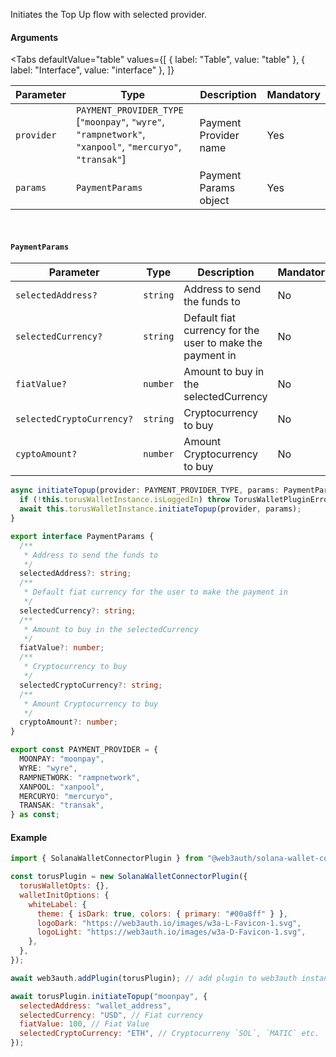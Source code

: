 
Initiates the Top Up flow with selected provider.

#### Arguments

<Tabs
  defaultValue="table"
  values={[
    { label: "Table", value: "table" },
    { label: "Interface", value: "interface" },
  ]}
>

<TabItem value="table">

| Parameter  | Type                                                                                                     | Description           | Mandatory |
| ---------- | -------------------------------------------------------------------------------------------------------- | --------------------- | --------- |
| `provider` | `PAYMENT_PROVIDER_TYPE` [`"moonpay"`, `"wyre"`, `"rampnetwork"`, `"xanpool"`, `"mercuryo"`, `"transak"`] | Payment Provider name | Yes       |
| `params`   | `PaymentParams`                                                                                          | Payment Params object | Yes       |

<br />

#### `PaymentParams`

| Parameter                 | Type     | Description                                               | Mandatory |
| ------------------------- | -------- | --------------------------------------------------------- | --------- |
| `selectedAddress?`        | `string` | Address to send the funds to                              | No        |
| `selectedCurrency?`       | `string` | Default fiat currency for the user to make the payment in | No        |
| `fiatValue?`              | `number` | Amount to buy in the selectedCurrency                     | No        |
| `selectedCryptoCurrency?` | `string` | Cryptocurrency to buy                                     | No        |
| `cyptoAmount?`            | `number` | Amount Cryptocurrency to buy                              | No        |

</TabItem>

<TabItem value="interface">

```ts
async initiateTopup(provider: PAYMENT_PROVIDER_TYPE, params: PaymentParams): Promise<void> {
  if (!this.torusWalletInstance.isLoggedIn) throw TorusWalletPluginError.web3AuthNotConnected();
  await this.torusWalletInstance.initiateTopup(provider, params);
}

export interface PaymentParams {
  /**
   * Address to send the funds to
   */
  selectedAddress?: string;
  /**
   * Default fiat currency for the user to make the payment in
   */
  selectedCurrency?: string;
  /**
   * Amount to buy in the selectedCurrency
   */
  fiatValue?: number;
  /**
   * Cryptocurrency to buy
   */
  selectedCryptoCurrency?: string;
  /**
   * Amount Cryptocurrency to buy
   */
  cryptoAmount?: number;
}

export const PAYMENT_PROVIDER = {
  MOONPAY: "moonpay",
  WYRE: "wyre",
  RAMPNETWORK: "rampnetwork",
  XANPOOL: "xanpool",
  MERCURYO: "mercuryo",
  TRANSAK: "transak",
} as const;
```

</TabItem>

</Tabs>

#### Example

```javascript
import { SolanaWalletConnectorPlugin } from "@web3auth/solana-wallet-connector-plugin";

const torusPlugin = new SolanaWalletConnectorPlugin({
  torusWalletOpts: {},
  walletInitOptions: {
    whiteLabel: {
      theme: { isDark: true, colors: { primary: "#00a8ff" } },
      logoDark: "https://web3auth.io/images/w3a-L-Favicon-1.svg",
      logoLight: "https://web3auth.io/images/w3a-D-Favicon-1.svg",
    },
  },
});

await web3auth.addPlugin(torusPlugin); // add plugin to web3auth instance

await torusPlugin.initiateTopup("moonpay", {
  selectedAddress: "wallet_address",
  selectedCurrency: "USD", // Fiat currency
  fiatValue: 100, // Fiat Value
  selectedCryptoCurrency: "ETH", // Cryptocurreny `SOL`, `MATIC` etc.
});
```
